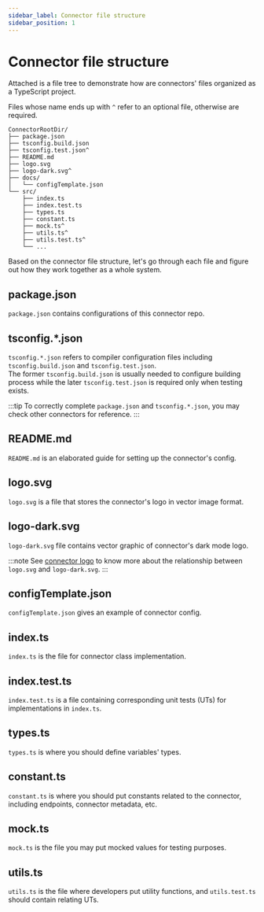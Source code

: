 ```yaml
---
sidebar_label: Connector file structure
sidebar_position: 1
---
```


# Connector file structure

Attached is a file tree to demonstrate how are connectors' files organized as a TypeScript project.

Files whose name ends up with `^` refer to an optional file, otherwise are required.

```
ConnectorRootDir/
├── package.json
├── tsconfig.build.json
├── tsconfig.test.json^
├── README.md
├── logo.svg
├── logo-dark.svg^
├── docs/
│   └── configTemplate.json
└── src/
    ├── index.ts
    ├── index.test.ts
    ├── types.ts
    ├── constant.ts
    ├── mock.ts^
    ├── utils.ts^
    ├── utils.test.ts^
    └── ...
```

Based on the connector file structure, let's go through each file and figure out how they work together as a whole system.

## package.json

`package.json` contains configurations of this connector repo.

## tsconfig.\*.json

`tsconfig.*.json` refers to compiler configuration files including `tsconfig.build.json` and `tsconfig.test.json`.<br/>
The former `tsconfig.build.json` is usually needed to configure building process while the later `tsconfig.test.json` is required only when testing exists.

:::tip
To correctly complete `package.json` and `tsconfig.*.json`, you may check other connectors for reference.
:::

## README.md

`README.md` is an elaborated guide for setting up the connector's config.

## logo.svg

`logo.svg` is a file that stores the connector's logo in vector image format.

## logo-dark.svg

`logo-dark.svg` file contains vector graphic of connector's dark mode logo.

:::note
See [connector logo](../../references/connectors/#logo) to know more about the relationship between `logo.svg` and `logo-dark.svg`.
:::

## configTemplate.json

`configTemplate.json` gives an example of connector config.

## index.ts

`index.ts` is the file for connector class implementation.

## index.test.ts

`index.test.ts` is a file containing corresponding unit tests (UTs) for implementations in `index.ts`.

## types.ts

`types.ts` is where you should define variables' types.

## constant.ts

`constant.ts` is where you should put constants related to the connector, including endpoints, connector metadata, etc.

## mock.ts

`mock.ts` is the file you may put mocked values for testing purposes.

## utils.ts

`utils.ts` is the file where developers put utility functions, and `utils.test.ts` should contain relating UTs.
